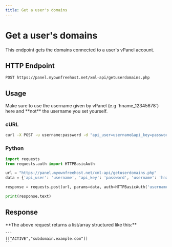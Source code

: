 ```yaml
---
title: Get a user's domains
---
```



# Get a user's domains
This endpoint gets the domains connected to a user's vPanel account.


## HTTP Endpoint

`POST https://panel.myownfreehost.net/xml-api/getuserdomains.php`

## Usage
<Callout type="warning" emoji="⚠️">
    Make sure to use the username given by vPanel (e.g `hname_12345678`) here and **not** the username you set yourself.
</Callout>

### cURL
```bash
curl -X POST -u username:password -d "api_user=username&api_key=password&username=hname_12345678" "https://panel.myownfreehost.net/xml-api/getuserdomains.php"
```


### Python
```python highlight=24-25,27
import requests
from requests.auth import HTTPBasicAuth

url = "https://panel.myownfreehost.net/xml-api/getuserdomains.php"
data = {'api_user': 'username', 'api_key': 'password', 'username': 'hname_12345678'}

response = requests.post(url, params=data, auth=HTTPBasicAuth('username', 'password'))

print(response.text)
```


## Response

<Callout emoji="💡">
    **The above request returns a list/array structured like this:**

    ```
    [["ACTIVE","subdomain.example.com"]]
    ```
</Callout>
